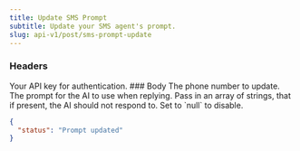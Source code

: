 ```yaml
---
title: Update SMS Prompt
subtitle: Update your SMS agent's prompt.
slug: api-v1/post/sms-prompt-update
---
```



### Headers

<ParamField header="authorization" type="string" required>
  Your API key for authentication.
</ParamField>
### Body

<ParamField body="phone_number" type="string">
  The phone number to update.
</ParamField>

<ParamField body="prompt" type="string">
  The prompt for the AI to use when replying.
</ParamField>

<ParamField body="ignore_keywords" type="array">
  Pass in an array of strings, that if present, the AI should not respond to. Set to `null` to disable.
</ParamField>

<ResponseExample>

```json Response
{
  "status": "Prompt updated"
}
```

</ResponseExample>
